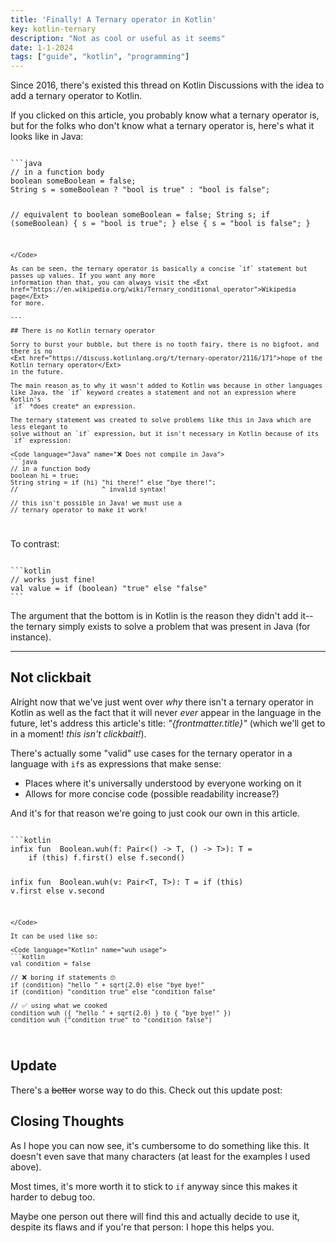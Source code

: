 ```yaml
---
title: 'Finally! A Ternary operator in Kotlin'
key: kotlin-ternary
description: "Not as cool or useful as it seems"
date: 1-1-2024
tags: ["guide", "kotlin", "programming"]
---
```



Since 2016, there's existed <Ext href="https://discuss.kotlinlang.org/t/ternary-operator/2116">this thread</Ext>
on Kotlin Discussions with the idea to add a ternary operator to Kotlin.

If you clicked on this article, you probably know what a ternary operator is, but for
the folks who don't know what a ternary operator is, here's what it looks like in Java:

<Code language="Java" name="Ternary operator in Java">
```java
// in a function body
boolean someBoolean = false;
String s = someBoolean ? "bool is true" : "bool is false";

// equivalent to
boolean someBoolean = false;
String s;
if (someBoolean) {
    s = "bool is true";
} else {
    s = "bool is false";
}
```
</Code>

As can be seen, the ternary operator is basically a concise `if` statement but passes up values. If you want any more
information than that, you can always visit the <Ext href="https://en.wikipedia.org/wiki/Ternary_conditional_operator">Wikipedia page</Ext> 
for more.

---

## There is no Kotlin ternary operator

Sorry to burst your bubble, but there is no tooth fairy, there is no bigfoot, and there is no
<Ext href="https://discuss.kotlinlang.org/t/ternary-operator/2116/171">hope of the Kotlin ternary operator</Ext>
in the future. 

The main reason as to why it wasn't added to Kotlin was because in other languages
like Java, the `if` keyword creates a statement and not an expression where Kotlin's
`if` *does create* an expression.

The ternary statement was created to solve problems like this in Java which are less elegant to
solve without an `if` expression, but it isn't necessary in Kotlin because of its `if` expression:

<Code language="Java" name="❌ Does not compile in Java">
```java
// in a function body
boolean hi = true;
String string = if (hi) "hi there!" else "bye there!";
//                      ^ invalid syntax!

// this isn't possible in Java! we must use a
// ternary operator to make it work!
```
</Code>

To contrast:

<Code language="Kotlin" name="✅ Using an if expression in Kotlin">
```kotlin
// works just fine!
val value = if (boolean) "true" else "false"
```
</Code>

The argument that the bottom is in Kotlin is the reason they didn't add it--the ternary
simply exists to solve a problem that was present in Java (for instance).

---

## Not clickbait

Alright now that we've just went over *why* there isn't a ternary operator in Kotlin as well
as the fact that it will never *ever* appear in the language in the future, let's address this
article's title: *"{frontmatter.title}"* (which we'll get to in a moment! *this isn't clickbait!*).

There's actually some "valid" use cases for the ternary operator in a language with `if`s as
expressions that make sense:
- Places where it's universally understood by everyone working on it
- Allows for more concise code (possible readability increase?)

And it's for that reason we're going to just cook our own in this article.

<Code language="Kotlin" name="Expressions.kt">
```kotlin
infix fun <T : Any> Boolean.wuh(f: Pair<() -> T, () -> T>): T = 
    if (this) f.first() else f.second()

infix fun <T : Any> Boolean.wuh(v: Pair<T, T>): T = 
    if (this) v.first else v.second
```
</Code>

It can be used like so:

<Code language="Kotlin" name="wuh usage">
```kotlin
val condition = false

// ❌ boring if statements 🙄
if (condition) "hello " + sqrt(2.0) else "bye bye!"
if (condition) "condition true" else "condition false"

// ✅ using what we cooked
condition wuh ({ "hello " + sqrt(2.0) } to { "bye bye!" })
condition wuh ("condition true" to "condition false")
```
</Code>

## Update
There's a ~~better~~ worse way to do this. Check out this update post:
<RefArticleLink articleKey="kotlin-ternary-2" />

## Closing Thoughts
As I hope you can now see, it's cumbersome to do something like this. It doesn't even save that
many characters (at least for the examples I used above).

Most times, it's more worth it to stick to `if` anyway since this makes it harder to debug too.

Maybe one person out there will find this and actually decide to use it, despite its flaws
and if you're that person: I hope this helps you.
